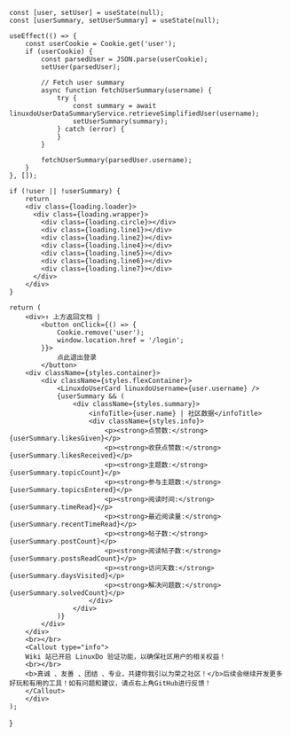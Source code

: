 
    const [user, setUser] = useState(null);
    const [userSummary, setUserSummary] = useState(null);

    useEffect(() => {
        const userCookie = Cookie.get('user');
        if (userCookie) {
            const parsedUser = JSON.parse(userCookie);
            setUser(parsedUser);

            // Fetch user summary
            async function fetchUserSummary(username) {
                try {
                    const summary = await linuxdoUserDataSummaryService.retrieveSimplifiedUser(username);
                    setUserSummary(summary);
                } catch (error) {
                }
            }

            fetchUserSummary(parsedUser.username);
        }
    }, []);

    if (!user || !userSummary) {
        return
        <div class={loading.loader}>
          <div class={loading.wrapper}>
            <div class={loading.circle}></div>
            <div class={loading.line1}></div>
            <div class={loading.line2}></div>
            <div class={loading.line4}></div>
            <div class={loading.line5}></div>
            <div class={loading.line6}></div>
            <div class={loading.line7}></div>
          </div>
        </div>
    }

    return (
        <div>↑ 上方返回文档 |
            <button onClick={() => {
                Cookie.remove('user');
                window.location.href = '/login';
            }}>
                点此退出登录
            </button>
        <div className={styles.container}>
            <div className={styles.flexContainer}>
                <LinuxdoUserCard linuxdoUsername={user.username} />
                {userSummary && (
                    <div className={styles.summary}>
                        <infoTitle>{user.name} | 社区数据</infoTitle>
                        <div className={styles.info}>
                            <p><strong>点赞数:</strong> {userSummary.likesGiven}</p>
                            <p><strong>收获点赞数:</strong> {userSummary.likesReceived}</p>
                            <p><strong>主题数:</strong> {userSummary.topicCount}</p>
                            <p><strong>参与主题数:</strong> {userSummary.topicsEntered}</p>
                            <p><strong>阅读时间:</strong> {userSummary.timeRead}</p>
                            <p><strong>最近阅读量:</strong> {userSummary.recentTimeRead}</p>
                            <p><strong>帖子数:</strong> {userSummary.postCount}</p>
                            <p><strong>阅读帖子数:</strong> {userSummary.postsReadCount}</p>
                            <p><strong>访问天数:</strong> {userSummary.daysVisited}</p>
                            <p><strong>解决问题数:</strong> {userSummary.solvedCount}</p>
                        </div>
                    </div>
                )}
            </div>
        </div>
        <br></br>
        <Callout type="info">
        Wiki 站已开启 LinuxDo 验证功能，以确保社区用户的相关权益！
        <br></br>
        <b>真诚 、友善 、团结 、专业，共建你我引以为荣之社区！</b>后续会继续开发更多好玩和有用的工具！如有问题和建议，请点右上角GitHub进行反馈！
        </Callout>
        </div>
    );
}
